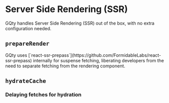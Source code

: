 
# Server Side Rendering (SSR)

GQty handles Server Side Rendering (SSR) out of the box, with no extra
configuration needed.

## `prepareRender`

<Alert>
  GQty uses
  [`react-ssr-prepass`](https://github.com/FormidableLabs/react-ssr-prepass)
  internally for suspense fetching, liberating developers from the need to
  separate fetching from the rendering component.
</Alert>

## `hydrateCache`

### Delaying fetches for hydration
